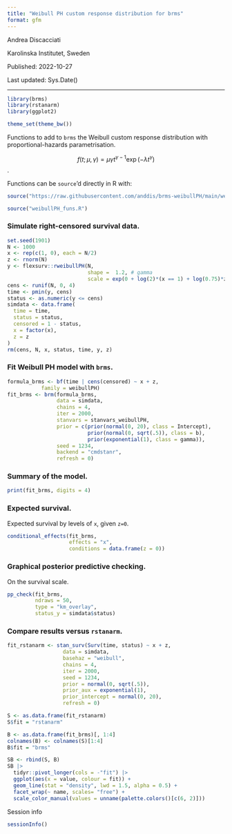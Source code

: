 ```yaml
---
title: "Weibull PH custom response distribution for brms"
format: gfm
---
```


Andrea Discacciati

Karolinska Institutet, Sweden

Published: 2022-10-27

Last updated: Sys.Date()

---

```r
library(brms)
library(rstanarm)
library(ggplot2)

theme_set(theme_bw())
```


Functions to add to `brms` the Weibull custom response distribution with proportional-hazards 
parametrisation.

$$f(t; \mu, \gamma) = \mu  \gamma t^{\gamma-1} \exp(-\lambda t^{\gamma})$$.

Functions can be `source`'d directly in R with:

```r
source("https://raw.githubusercontent.com/anddis/brms-weibullPH/main/weibullPH_funs.R")
```

```r
source("weibullPH_funs.R")
```


### Simulate right-censored survival data.

```r
set.seed(1901)
N <- 1000
x <- rep(c(1, 0), each = N/2)
z <- rnorm(N)
y <- flexsurv::rweibullPH(N, 
                          shape =  1.2, # gamma
                          scale = exp(0 + log(2)*(x == 1) + log(0.75)*z)) # mu
cens <- runif(N, 0, 4)
time <- pmin(y, cens)
status <- as.numeric(y <= cens)
simdata <- data.frame(
  time = time,
  status = status,
  censored = 1 - status,
  x = factor(x),
  z = z
)
rm(cens, N, x, status, time, y, z)
```

### Fit Weibull PH model with `brms`.

```r
formula_brms <- bf(time | cens(censored) ~ x + z,
           family = weibullPH)
fit_brms <- brm(formula_brms, 
                data = simdata,
                chains = 4,
                iter = 2000,
                stanvars = stanvars_weibullPH,
                prior = c(prior(normal(0, 20), class = Intercept),
                          prior(normal(0, sqrt(.5)), class = b),
                          prior(exponential(1), class = gamma)),
                seed = 1234,
                backend = "cmdstanr",
                refresh = 0)
```

### Summary of the model.

```r
print(fit_brms, digits = 4)
```

### Expected survival. 

Expected survival by levels of `x`, given `z=0`. 

```r
conditional_effects(fit_brms,
                    effects = "x",
                    conditions = data.frame(z = 0))
```

### Graphical posterior predictive checking.

On the survival scale.

```r
pp_check(fit_brms, 
         ndraws = 50, 
         type = "km_overlay", 
         status_y = simdata$status)
```

### Compare results versus `rstanarm`.

```r
fit_rstanarm <- stan_surv(Surv(time, status) ~ x + z,
                  data = simdata,
                  basehaz = "weibull",
                  chains = 4,
                  iter = 2000,
                  seed = 1234,
                  prior = normal(0, sqrt(.5)),
                  prior_aux = exponential(1),
                  prior_intercept = normal(0, 20),
                  refresh = 0)
```

```r
S <- as.data.frame(fit_rstanarm)
S$fit = "rstanarm"

B <- as.data.frame(fit_brms)[, 1:4]
colnames(B) <- colnames(S)[1:4]
B$fit = "brms"

SB <- rbind(S, B)
SB |> 
  tidyr::pivot_longer(cols = -"fit") |> 
  ggplot(aes(x = value, colour = fit)) +
  geom_line(stat = "density", lwd = 1.5, alpha = 0.5) + 
  facet_wrap(~ name, scales= "free") +
  scale_color_manual(values = unname(palette.colors()[c(6, 2)]))
```

Session info
```r
sessionInfo()
```

